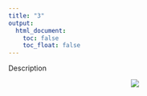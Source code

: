 ```yaml
---
title: "3"
output: 
  html_document:
    toc: false
    toc_float: false
---
```


Description

<center>
<img src="./files/3image.png" height="auto" width="auto">
</center> <br>
